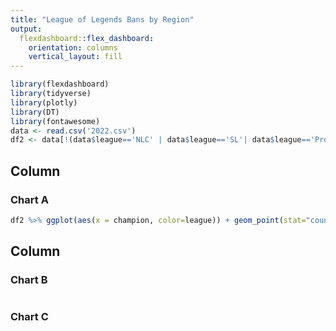```yaml
---
title: "League of Legends Bans by Region"
output: 
  flexdashboard::flex_dashboard:
    orientation: columns
    vertical_layout: fill
---
```


```r
library(flexdashboard)
library(tidyverse)
library(plotly)
library(DT)
library(fontawesome)
data <- read.csv('2022.csv')
df2 <- data[!(data$league=='NLC' | data$league=='SL'| data$league=='Proving Grounds Circuit'| data$league=='UL'| data$league=='PRM'| data$league=='LFL'| data$league=='GLL'| data$league=='HM'| data$league=='ES'| data$league=='EBL'| data$league=='LPLOL'| data$league=='PGN'| data$league=='LCSA'| data$league=='LVP DDH'| data$league=='TRA'| data$league=='TCL'| data$league=='CBLOL'| data$league=='LCO'| data$league=='LHE'| data$league=='GL'| data$league=='LE'| data$league=='CBLOLA'| data$league=='LMF'| data$league=='VL'| data$league=='LLA'| data$league=='HC'| data$league=='LDL'| data$league=='LJL'| data$league=='PCS'| data$league=='VCS'| data$league=='LCL'| data$league=='NEXO'| data$league=='EL'| data$league=='LCK CL'),]
```



Column {data-width=650}
-----------------------------------------------------------------------

### Chart A

```r

df2 %>% ggplot(aes(x = champion, color=league)) + geom_point(stat="count")
```

Column {data-width=350}
-----------------------------------------------------------------------

### Chart B

```r

```

### Chart C

```r

```


